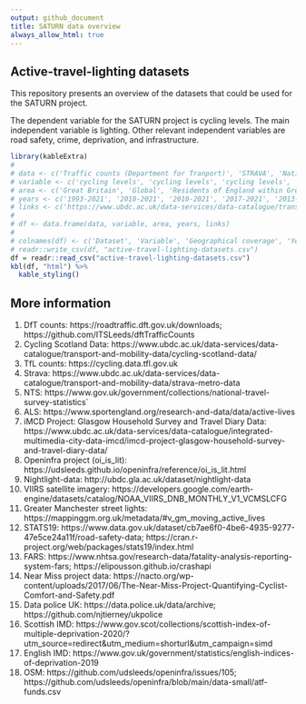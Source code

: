 ```yaml
---
output: github_document
title: SATURN data overview
always_allow_html: true
---
```

## Active-travel-lighting datasets

This repository presents an overview of the datasets that could be used for the SATURN project.

The dependent variable for the SATURN project is cycling levels. The main independent variable is lighting. Other relevant independent variables are road safety, crime, deprivation, and infrastructure.

```r
library(kableExtra)
# 
# data <- c('Traffic counts (Department for Tranport)', 'STRAVA', 'National Travel Survey (NTS)', 'Active Lives Adult Survey (ALS)', 'Transport for London (TfL) counters', 'OSM (openinfra project `oi_is_lit()` function)', 'nightlight-data', 'STATS19', 'FARS (Fatality Analysis Reporting System)', 'DATA POLICE UK', 'STRAVA', 'OSM', 'IMD')
# variable <- c('cycling levels', 'cycling levels', 'cycling levels', 'cycling levels', 'cycling levels', 'road lighting', 'road lighting', 'road safety', 'road safety', 'crime', 'individual variables (e.g. gender, age, etc.)', 'cycling infrastructure', 'spatial deprivation')
# area <- c('Great Britain', 'Global', 'Residents of England within Great Britain', 'England', 'London', 'Global', 'Glasgow and Edinburgh areas', 'Great Britain', 'US', 'England, Wales and Northern Ireland', 'Global', 'Global', 'England')
# years <- c('1993-2021', '2010-2021', '2010-2021', '2017-2021', '2013-2022', '2012-2021', '2021, 2022', '1979-2021', '1975-2020', '2013-2022', '2010-2022', '2015-2018', '2019')
# links <- c('https://www.ubdc.ac.uk/data-services/data-catalogue/transport-and-mobility-data/strava-metro-data/','https://www.gov.uk/government/collections/national-travel-survey-statistics','','','','','','','','','','','')
# 
# df <- data.frame(data, variable, area, years, links)
# 
# colnames(df) <- c('Dataset', 'Variable', 'Geographical coverage', 'Years', 'Links')
# readr::write_csv(df, "active-travel-lighting-datasets.csv")
df = readr::read_csv("active-travel-lighting-datasets.csv")
kbl(df, "html") %>%
  kable_styling()

```

## More information

1. DfT counts: https://roadtraffic.dft.gov.uk/downloads; https://github.com/ITSLeeds/dftTrafficCounts
2. Cycling Scotland Data: https://www.ubdc.ac.uk/data-services/data-catalogue/transport-and-mobility-data/cycling-scotland-data/
3. TfL counts: https://cycling.data.tfl.gov.uk 
4. Strava: https://www.ubdc.ac.uk/data-services/data-catalogue/transport-and-mobility-data/strava-metro-data
5. NTS: https://www.gov.uk/government/collections/national-travel-survey-statistics`
6. ALS: https://www.sportengland.org/research-and-data/data/active-lives
7. iMCD Project: Glasgow Household Survey and Travel Diary Data: https://www.ubdc.ac.uk/data-services/data-catalogue/integrated-multimedia-city-data-imcd/imcd-project-glasgow-household-survey-and-travel-diary-data/
8. Openinfra project (oi_is_lit): https://udsleeds.github.io/openinfra/reference/oi_is_lit.html
9. Nightlight-data: http://ubdc.gla.ac.uk/dataset/nightlight-data
10. VIIRS satellite imagery: https://developers.google.com/earth-engine/datasets/catalog/NOAA_VIIRS_DNB_MONTHLY_V1_VCMSLCFG
11. Greater Manchester street lights: https://mappinggm.org.uk/metadata/#v_gm_moving_active_lives
12. STATS19: https://www.data.gov.uk/dataset/cb7ae6f0-4be6-4935-9277-47e5ce24a11f/road-safety-data;  https://cran.r-project.org/web/packages/stats19/index.html
13. FARS: https://www.nhtsa.gov/research-data/fatality-analysis-reporting-system-fars; https://elipousson.github.io/crashapi 
14. Near Miss project data: https://nacto.org/wp-content/uploads/2017/06/The-Near-Miss-Project-Quantifying-Cyclist-Comfort-and-Safety.pdf
15. Data police UK: https://data.police.uk/data/archive; https://github.com/njtierney/ukpolice
16. Scottish IMD: https://www.gov.scot/collections/scottish-index-of-multiple-deprivation-2020/?utm_source=redirect&utm_medium=shorturl&utm_campaign=simd
17. English IMD: https://www.gov.uk/government/statistics/english-indices-of-deprivation-2019
18. OSM: https://github.com/udsleeds/openinfra/issues/105; https://github.com/udsleeds/openinfra/blob/main/data-small/atf-funds.csv

